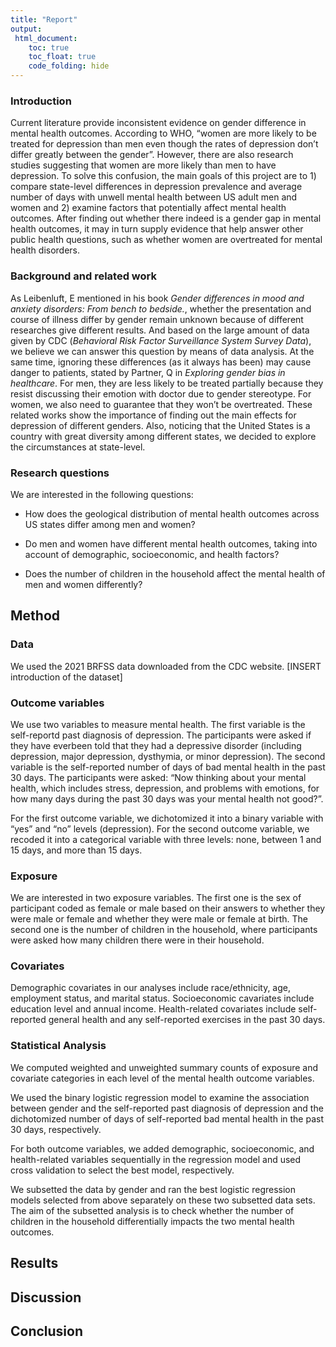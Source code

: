 ```yaml
---
title: "Report"
output: 
 html_document:
    toc: true
    toc_float: true
    code_folding: hide
---
```


### Introduction
Current literature provide inconsistent evidence on gender difference in mental health outcomes. According to WHO, “women are more likely to be treated for depression than men even though the rates of depression don’t differ greatly between the gender”. However, there are also research studies suggesting that women are more likely than men to have depression. To solve this confusion, the main goals of this project are to 1) compare state-level differences in depression prevalence and average number of days with unwell mental health between US adult men and women and 2) examine factors that potentially affect mental health outcomes. After finding out whether there indeed is a gender gap in mental health outcomes, it may in turn supply evidence that help answer other public health questions, such as whether women are overtreated for mental health disorders. 

### Background and related work
As Leibenluft, E mentioned in his book *Gender differences in mood and anxiety disorders: From bench to bedside.*, whether the presentation and course of illness differ by gender remain unknown because of different researches give different results. And based on the large amount of data given by CDC (*Behavioral Risk Factor Surveillance System Survey Data*), we believe we can answer this question by means of data analysis. At the same time, ignoring these differences (as it always has been) may cause danger to patients, stated by Partner, Q in *Exploring gender bias in healthcare*. For men, they are less likely to be treated partially because they resist discussing their emotion with doctor due to gender stereotype. For women, we also need to guarantee that they won't be overtreated. These related works show the importance of finding out the main effects for depression of different genders. Also, noticing that the United States is a country with great diversity among different states, we decided to explore the circumstances at state-level. 

### Research questions
We are interested in the following questions:

* How does the geological distribution of mental health outcomes across US states differ among men and women?

* Do men and women have different mental health outcomes, taking into account of demographic, socioeconomic, and health factors?

* Does the number of children in the household affect the mental health of men and women differently?

## Method

### Data
We used the 2021 BRFSS data downloaded from the CDC website. [INSERT introduction of the dataset]

### Outcome variables
We use two variables to measure mental health. The first variable is the self-reportd past diagnosis of depression. The participants were asked if they have everbeen told that they had a depressive disorder (including depression, major depression, dysthymia, or minor depression). The second variable is the self-reported number of days of bad mental health in the past 30 days. The participants were asked: "Now thinking about your mental health, which includes stress, depression, and problems with emotions, for how many days during the past 30 days was your mental health not good?". 

For the first outcome variable, we dichotomized it into a binary variable with "yes" and "no" levels (depression). For the second outcome variable, we recoded it into a categorical variable with three levels: none, between 1 and 15 days, and more than 15 days.  

### Exposure
We are interested in two exposure variables. The first one is the sex of participant coded as female or male based on their answers to whether they were male or female and whether they were male or female at birth. The second one is the number of children in the household, where participants were asked how many children there were in their household. 

### Covariates
Demographic covariates in our analyses include race/ethnicity, age, employment status, and marital status. Socioeconomic cavariates include education level and annual income. Health-related covariates include self-reported general health and any self-reported exercises in the past 30 days.

### Statistical Analysis
We computed weighted and unweighted summary counts of exposure and covariate categories in each level of the mental health outcome variables. 

We used the binary logistic regression model to examine the association between gender and the self-reported past diagnosis of depression and the dichotomized number of days of self-reported bad mental health in the past 30 days, respectively. 

For both outcome variables, we added demographic, socioeconomic, and health-related variables sequentially in the regression model and used cross validation to select the best model, respectively.

We subsetted the data by gender and ran the best logistic regression models selected from above separately on these two subsetted data sets. The aim of the subsetted analysis is to check whether the number of children in the household differentially impacts the two mental health outcomes. 


## Results


## Discussion


## Conclusion